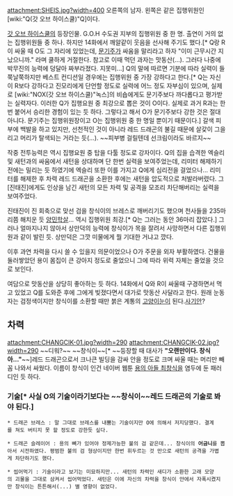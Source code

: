 attachment:SHEIS.jpg?width=400
오른쪽의 남자. 왼쪽은 같은 집행위원인 [wiki:"Q(갓 오브 하이스쿨)"Q]이다.

[[갓 오브 하이스쿨]]의 등장인물. G.O.H 수도권 지부의 집행위원 중 한 명. 출연이 거의 없는 집행위원들 중 하나. 하지만 14화에서 깨알같이 웃음을 선사해 주기도 했다.[* Q랑 R이 싸울 때 O도 그 자리에 있었는데, [[문기주]]가 싸움을 말리라고 하자 "이미 근무시간 지났으니까." 라며 쿨하게 거절한다. 참고로 이때 먹던 과자는 맛동산(...). 그러다 나중에 박무진의 능력에 덩달아 짜부라졌다. 지못미...] Q의 말에 따르면 기분에 따라 실력이 들쭉날쭉하지만 베스트 컨디션일 경우에는 집행위원 중 가장 강하다고 한다.[* Q는 자신이 R보다 강하다고 진모리에게 단언할 정도로 실력에 어느 정도 자부심이 있으며, 실제로 [wiki:"NOX(갓 오브 하이스쿨)"녹스]의 비숍에게도 문기주보다 까다롭다고 평가받는 실력자다. 이러한 Q가 집행요원 중 최강으로 뽑은 것이 O이다. 실제로 과거 R과는 한번 붙어서 승리한 경험이 있는 듯 하다. 그렇다고 해서 O가 문기주보다 강한 것은 절대 아니다. 문기주는 집행위원장이고 O는 집행위원 중 한 명일 뿐이기 때문이다.] 갈색 피부에 백발을 하고 있지만, 선천적인 것이 아니라 레드 드래곤의 불길 때문에 살갗이 그을리고 머리가 탈색되는 거라는 듯(...). ~~피부병 걸릴텐데 선크림이라도 바르지~~

작중 전투능력은 역시 집행요원 중 탑을 다툴 정도로 강자이다. Q의 집을 습격한 엑슬리 및 새턴과의 싸움에서 새턴을 상대하며 단 한번 실력을 보여주었는데, 리미터 해제하기 전에는 밀리는 듯 하였기에 엑슬리 또한 이를 가지고 Q에게 심리전을 걸었으나... 리미터를 해제한 후 차력 레드 드래곤을 소환한 후에는 새턴을 압도적으로 처발라버렸다. 그 [진태진]에게도 인상을 남긴 새턴의 모든 차력 및 공격을 모조리 차단해버리는 실력을 보여주었다. 

진태진이 진 회축으로 맞선 검을 창식이의 브레스로 깨버리기도 했으며 천사들을 235마리쯤 해치운 듯 [[양민학살]]... 역시 집행위원 최강.[* Q는 그러는 동안 36마리 잡았다.] 그러나 얼마지나지 않아서 상만덕의 능력에 창식이가 목을 잘려서 사망하면서 다른 집행위원과 같이 발린 듯. 상만덕은 그깟 미물에게 뭘 기대한 거냐고 깠다.

이후 과연 차력을 다시 쓸 수 있을지 의문이었으나 O가 주문을 외자 부활하였다. 건물을 둘러쌓았던 용이 몸집이 큰 강아지 정도로 줄었으니 그에 따라 위력 자체는 줄었을 것으로 보인다.

여담으로 맛동산을 상당히 좋아하는 듯 하다. 14화에서 Q와 R이 싸울때 구경하면서 먹고 있었고 Q를 도와준 후에 그에게 빚졌다면서 대가로 맛동산 사달라고 한다. 원래 눈동자는 검정색이지만 창식이를 소환할 때만 붉은 계통의 [[고양이눈]]이 된다.[[사기안]]?

== 차력 ==
attachment:CHANGCIK-01.jpg?width=290 attachment:CHANGCIK-02.jpg?width=290 
~~디워?~~
~~창식이~~[* ~~등장할 때 대사가 '''"오랜만이다. 창식아..."'''~~]레드 드래곤으로서 크나큰 빌딩을 감싸 안을 정도로 크며 싸울 때는 머리만 빼꼼 나와서 싸웠다. 이름이 창식이 인건 네이버 웹툰 [[용의 아들 최창식]]을 염두에 둔 패러디인 듯 하다.

=== 기술[* 사실 O의 기술이라기보다는 ~~창식이~~레드 드래곤의 기술로 봐야 된다.] ===

 * 드래곤 브레스 : 말 그대로 브레스를 내뿜는 기술이지만 O에 의해서 저지당했다. 결계를 쳐도 버티지 못 할 정도로 강한듯 싶다.

 * 드래곤 슬레이어 : 용의 뼈가 있어야 정제가능한 불의 검 같은데... 창식이의 '''어금니'''를 뽑아서 시전하였다. 평범한 불의 검 형상이지만 한번 휘두르는 것 만으로 새턴의 공격을 가볍게 차단하기도 했다.

 * 씹어먹기 : 기술이라고 보기는 미묘하지만... 새턴의 차력인 새디가 소환한 고래 모양의 괴물을 그대로 삼켜서 씹어먹었다. 새턴은 이에 자신의 차력을 창식이 안에서 자폭시켰지만 창식이는 튼튼해서(...) 별 영향이 없었다.
